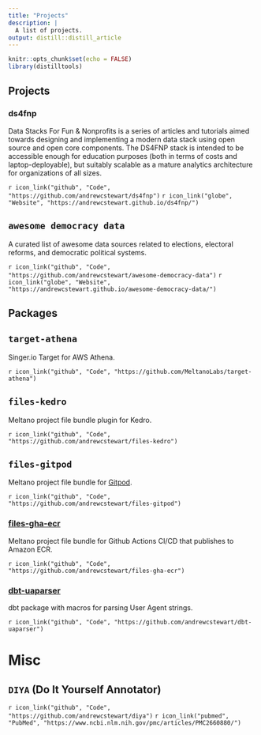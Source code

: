 ```yaml
---
title: "Projects"
description: |
  A list of projects.
output: distill::distill_article
---
```


```r
knitr::opts_chunk$set(echo = FALSE)
library(distilltools)
```

## Projects

### ds4fnp

Data Stacks For Fun & Nonprofits is a series of articles and tutorials aimed towards designing and implementing a modern data stack using open source and open core components. The DS4FNP stack is intended to be accessible enough for education purposes (both in terms of costs and laptop-deployable), but suitably scalable as a mature analytics architecture for organizations of all sizes.

`r icon_link("github", "Code", "https://github.com/andrewcstewart/ds4fnp")`
`r icon_link("globe", "Website", "https://andrewcstewart.github.io/ds4fnp/")`

## `awesome democracy data`

A curated list of awesome data sources related to elections, electoral reforms, and democratic political systems.

`r icon_link("github", "Code", "https://github.com/andrewcstewart/awesome-democracy-data")`
`r icon_link("globe", "Website", "https://andrewcstewart.github.io/awesome-democracy-data/")`

## Packages

## `target-athena`

Singer.io Target for AWS Athena. 

`r icon_link("github", "Code", "https://github.com/MeltanoLabs/target-athena")`

## `files-kedro`

Meltano project file bundle plugin for Kedro.

`r icon_link("github", "Code", "https://github.com/andrewcstewart/files-kedro")`

## `files-gitpod`

Meltano project file bundle for [Gitpod](https://www.gitpod.io/).

`r icon_link("github", "Code", "https://github.com/andrewcstewart/files-gitpod")`

### [files-gha-ecr](https://github.com/andrewcstewart/files-gha-ecr)

Meltano project file bundle for Github Actions CI/CD that publishes to Amazon ECR.

`r icon_link("github", "Code", "https://github.com/andrewcstewart/files-gha-ecr")`

### [dbt-uaparser](https://github.com/andrewcstewart/dbt-uaparser)

dbt package with macros for parsing User Agent strings.

`r icon_link("github", "Code", "https://github.com/andrewcstewart/dbt-uaparser")`


# Misc

## `DIYA` (Do It Yourself Annotator)
`r icon_link("github", "Code", "https://github.com/andrewcstewart/diya")`
`r icon_link("pubmed", "PubMed", "https://www.ncbi.nlm.nih.gov/pmc/articles/PMC2660880/")`




